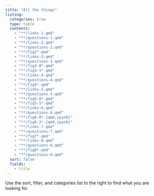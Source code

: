 ```yaml
---
title: "All the things"
listing:
  categories: true
  type: table
  contents:
    - "**/links-1.qmd"
    - "**/questions-1.qmd"
    - "**/links-2.qmd"
    - "**/questions-2.qmd"
    - "**/fig2*.qmd"
    - "**/links-3.qmd"
    - "**/questions-3.qmd"
    - "**/fig3-0*.qmd"
    - "**/fig3-1*.qmd"
    - "**/links-4.qmd"
    - "**/questions-4.qmd"
    - "**/fig4*.qmd"
    - "**/links-5.qmd"
    - "**/questions-5.qmd"
    - "**/fig5-0*.qmd"
    - "**/fig5-1*.qmd"
    - "**/links-6.qmd"
    - "**/questions-6.qmd"
    - "**/fig6-0*.{qmd,ipynb}"
    - "**/fig6-1*.{qmd,ipynb}"
    - "**/links-7.qmd"
    - "**/questions-7.qmd"
    - "**/fig7*.qmd"
    - "**/links-8.qmd"
    - "**/questions-8.qmd"
    - "**/fig8*.qmd"
    - "**/questions-9.qmd"
  sort: false
  fields: 
    - title
---
```


Use the sort, filter, and categories list to the right to find what you are looking for.